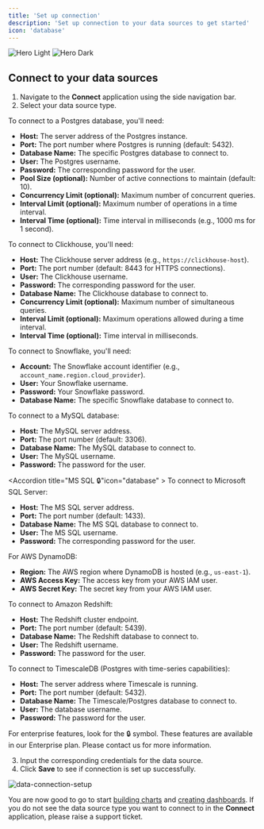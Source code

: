 ```yaml
---
title: 'Set up connection'
description: 'Set up connection to your data sources to get started'
icon: 'database'
---
```


<Frame>
<img
  className="block dark:hidden"
  src="/images/data-connection/data-connection-hero.png"
  alt="Hero Light"
/>
</Frame>
<img
  className="hidden dark:block"
  src="/images/data-connection/data-connection-hero-dark.png"
  alt="Hero Dark"
/>




## Connect to your data sources

1. Navigate to the **Connect** application using the side navigation bar.
2. Select your data source type.
<AccordionGroup>

<Accordion title="Postgres" icon="database">
To connect to a Postgres database, you'll need:

- **Host:** The server address of the Postgres instance.
- **Port:** The port number where Postgres is running (default: 5432).
- **Database Name:** The specific Postgres database to connect to.
- **User:** The Postgres username.
- **Password:** The corresponding password for the user.
- **Pool Size (optional):** Number of active connections to maintain (default: 10).
- **Concurrency Limit (optional):** Maximum number of concurrent queries.
- **Interval Limit (optional):** Maximum number of operations in a time interval.
- **Interval Time (optional):** Time interval in milliseconds (e.g., 1000 ms for 1 second).
</Accordion>

<Accordion title="Clickhouse" icon="database">
To connect to Clickhouse, you'll need:

- **Host:** The Clickhouse server address (e.g., `https://clickhouse-host`).
- **Port:** The port number (default: 8443 for HTTPS connections).
- **User:** The Clickhouse username.
- **Password:** The corresponding password for the user.
- **Database Name:** The Clickhouse database to connect to.
- **Concurrency Limit (optional):** Maximum number of simultaneous queries.
- **Interval Limit (optional):** Maximum operations allowed during a time interval.
- **Interval Time (optional):** Time interval in milliseconds.
</Accordion>

<Accordion title="Snowflake 🔒" icon="database" >
To connect to Snowflake, you'll need:

- **Account:** The Snowflake account identifier (e.g., `account_name.region.cloud_provider`).
- **User:** Your Snowflake username.
- **Password:** Your Snowflake password.
- **Database Name:** The specific Snowflake database to connect to.
</Accordion>

<Accordion title="MySQL 🔒" icon="database" >
To connect to a MySQL database:

- **Host:** The MySQL server address.
- **Port:** The port number (default: 3306).
- **Database Name:** The MySQL database to connect to.
- **User:** The MySQL username.
- **Password:** The password for the user.
</Accordion>

<Accordion title="MS SQL 🔒"icon="database" >
To connect to Microsoft SQL Server:

- **Host:** The MS SQL server address.
- **Port:** The port number (default: 1433).
- **Database Name:** The MS SQL database to connect to.
- **User:** The MS SQL username.
- **Password:** The corresponding password for the user.
</Accordion>

<Accordion title="DynamoDB 🔒" icon="database" >
For AWS DynamoDB:

- **Region:** The AWS region where DynamoDB is hosted (e.g., `us-east-1`).
- **AWS Access Key:** The access key from your AWS IAM user.
- **AWS Secret Key:** The secret key from your AWS IAM user.
</Accordion>

<Accordion title="Redshift 🔒" icon="database" >
To connect to Amazon Redshift:

- **Host:** The Redshift cluster endpoint.
- **Port:** The port number (default: 5439).
- **Database Name:** The Redshift database to connect to.
- **User:** The Redshift username.
- **Password:** The password for the user.
</Accordion>

<Accordion title="Timescale 🔒" icon="database">
To connect to TimescaleDB (Postgres with time-series capabilities):

- **Host:** The server address where Timescale is running.
- **Port:** The port number (default: 5432).
- **Database Name:** The Timescale/Postgres database to connect to.
- **User:** The database username.
- **Password:** The password for the user.
</Accordion>
</AccordionGroup>

<Note>
For enterprise features, look for the 🔒 symbol. These features are available in our Enterprise plan. Please contact us for more information.
</Note>

3. Input the corresponding credentials for the data source.
4. Click **Save** to see if connection is set up successfully. 

![data-connection-setup](/images/data-connection/data-connection-setup.png)

You are now good to go to start [building charts](/charts/create-chart) and [creating dashboards](/dashboards/create-dashboard).
If you do not see the data source type you want to connect to in the **Connect** application, please raise a support ticket.
